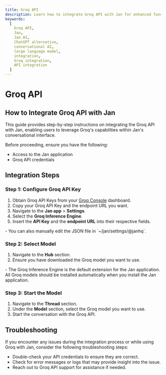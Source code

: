 ```yaml
---
title: Groq API
description: Learn how to integrate Groq API with Jan for enhanced functionality.
keywords:
  [
    Groq API,
    Jan,
    Jan AI,
    ChatGPT alternative,
    conversational AI,
    large language model,
    integration,
    Groq integration,
    API integration
  ]
---
```



# Groq API

## How to Integrate Groq API with Jan

This guide provides step-by-step instructions on integrating the Groq API with Jan, enabling users to leverage Groq's capabilities within Jan's conversational interface.

Before proceeding, ensure you have the following:
- Access to the Jan application
- Groq API credentials

## Integration Steps

<Steps>

### Step 1: Configure Groq API Key
1. Obtain Groq API Keys from your [Groq Console](https://console.groq.com/keys) dashboard.
2. Copy your Groq API Key and the endpoint URL you want.
3. Navigate to the **Jan app** > **Settings**.
4. Select the **Groq Inference Engine**.
5. Insert the **API Key** and the **endpoint URL** into their respective fields.

<Callout type='info' emoji=''>
  - You can also manually edit the JSON file in `~/jan/settings/@janhq`.
</Callout>

### Step 2: Select Model

1. Navigate to the **Hub** section.
2. Ensure you have downloaded the Groq model you want to use.

<Callout type='info' emoji=''>
  - The Groq Inference Engine is the default extension for the Jan application. All Groq models should be installed automatically when you install the Jan application.
</Callout>

### Step 3: Start the Model

1. Navigate to the **Thread** section.
2. Under the **Model** section, select the Groq model you want to use.
3. Start the conversation with the Groq API.

</Steps>

## Troubleshooting

If you encounter any issues during the integration process or while using Groq with Jan, consider the following troubleshooting steps:

- Double-check your API credentials to ensure they are correct.
- Check for error messages or logs that may provide insight into the issue.
- Reach out to Groq API support for assistance if needed.